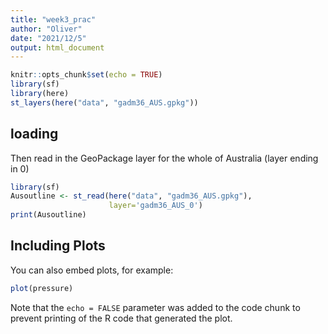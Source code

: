 ```yaml
---
title: "week3_prac"
author: "Oliver"
date: "2021/12/5"
output: html_document
---
```


```r
knitr::opts_chunk$set(echo = TRUE)
library(sf)
library(here)
st_layers(here("data", "gadm36_AUS.gpkg"))
```

## loading 
Then read in the GeoPackage layer for the whole of Australia (layer ending in 0)


```r
library(sf)
Ausoutline <- st_read(here("data", "gadm36_AUS.gpkg"), 
                      layer='gadm36_AUS_0')
print(Ausoutline)
```


## Including Plots

You can also embed plots, for example:

```r
plot(pressure)
```

Note that the `echo = FALSE` parameter was added to the code chunk to prevent printing of the R code that generated the plot.
